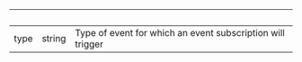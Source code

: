 
| &nbsp; | &nbsp; | &nbsp;                                                     |
| ------ | ------ | ---------------------------------------------------------- |
| type   | string | Type of event for which an event subscription will trigger |
